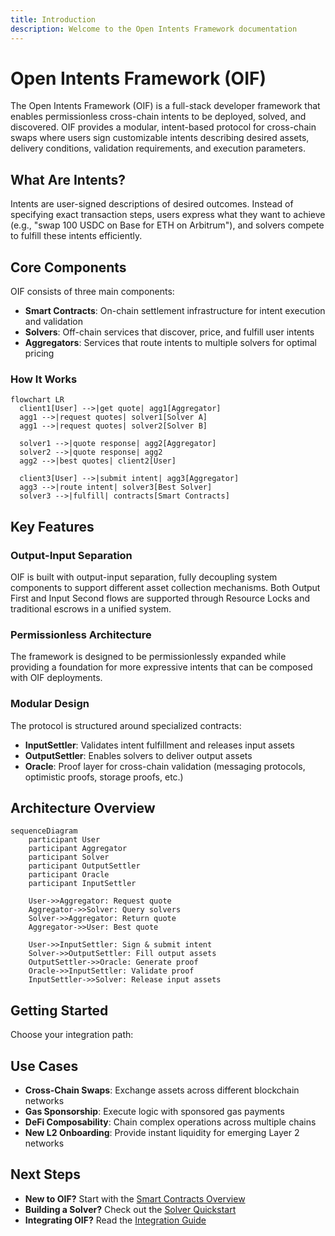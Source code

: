```yaml
---
title: Introduction
description: Welcome to the Open Intents Framework documentation
---
```


# Open Intents Framework (OIF)

The Open Intents Framework (OIF) is a full-stack developer framework that enables permissionless cross-chain intents to be deployed, solved, and discovered. OIF provides a modular, intent-based protocol for cross-chain swaps where users sign customizable intents describing desired assets, delivery conditions, validation requirements, and execution parameters.

## What Are Intents?

Intents are user-signed descriptions of desired outcomes. Instead of specifying exact transaction steps, users express what they want to achieve (e.g., "swap 100 USDC on Base for ETH on Arbitrum"), and solvers compete to fulfill these intents efficiently.

## Core Components

OIF consists of three main components:

- **Smart Contracts**: On-chain settlement infrastructure for intent execution and validation
- **Solvers**: Off-chain services that discover, price, and fulfill user intents
- **Aggregators**: Services that route intents to multiple solvers for optimal pricing

### How It Works

```mermaid
flowchart LR
  client1[User] -->|get quote| agg1[Aggregator]
  agg1 -->|request quotes| solver1[Solver A]
  agg1 -->|request quotes| solver2[Solver B]

  solver1 -->|quote response| agg2[Aggregator]
  solver2 -->|quote response| agg2
  agg2 -->|best quotes| client2[User]

  client3[User] -->|submit intent| agg3[Aggregator]
  agg3 -->|route intent| solver3[Best Solver]
  solver3 -->|fulfill| contracts[Smart Contracts]
```

## Key Features

### Output-Input Separation

OIF is built with output-input separation, fully decoupling system components to support different asset collection mechanisms. Both Output First and Input Second flows are supported through Resource Locks and traditional escrows in a unified system.

### Permissionless Architecture

The framework is designed to be permissionlessly expanded while providing a foundation for more expressive intents that can be composed with OIF deployments.


### Modular Design

The protocol is structured around specialized contracts:
- **InputSettler**: Validates intent fulfillment and releases input assets
- **OutputSettler**: Enables solvers to deliver output assets
- **Oracle**: Proof layer for cross-chain validation (messaging protocols, optimistic proofs, storage proofs, etc.)

## Architecture Overview

```mermaid
sequenceDiagram
    participant User
    participant Aggregator
    participant Solver
    participant OutputSettler
    participant Oracle
    participant InputSettler

    User->>Aggregator: Request quote
    Aggregator->>Solver: Query solvers
    Solver->>Aggregator: Return quote
    Aggregator->>User: Best quote
    
    User->>InputSettler: Sign & submit intent
    Solver->>OutputSettler: Fill output assets
    OutputSettler->>Oracle: Generate proof
    Oracle->>InputSettler: Validate proof
    InputSettler->>Solver: Release input assets
```

## Getting Started

Choose your integration path:

<Cards>
  <Card title="Smart Contracts" href="/docs/smart-contracts" />
  <Card title="Solvers" href="/docs/solvers" />
  <Card title="Aggregators" href="/docs/aggregators" />
  <Card title="Integration Guide" href="/docs/integration" />
</Cards>

## Use Cases

- **Cross-Chain Swaps**: Exchange assets across different blockchain networks
- **Gas Sponsorship**: Execute logic with sponsored gas payments
- **DeFi Composability**: Chain complex operations across multiple chains
- **New L2 Onboarding**: Provide instant liquidity for emerging Layer 2 networks

## Next Steps

- **New to OIF?** Start with the [Smart Contracts Overview](/docs/smart-contracts/overview)
- **Building a Solver?** Check out the [Solver Quickstart](/docs/solvers/quickstart)
- **Integrating OIF?** Read the [Integration Guide](/docs/integration/quickstart)
